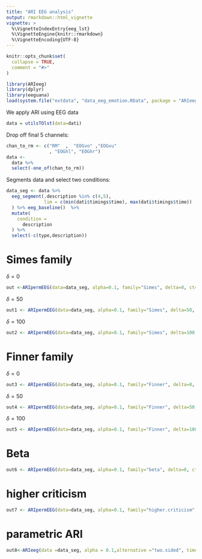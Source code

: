 ```yaml
---
title: "ARI EEG analysis"
output: rmarkdown::html_vignette
vignette: >
  %\VignetteIndexEntry{eeg_lst}
  %\VignetteEngine{knitr::rmarkdown}
  %\VignetteEncoding{UTF-8}
---
```


```r
knitr::opts_chunk$set(
  collapse = TRUE,
  comment = "#>"
)
```

```r
library(ARIeeg)
library(dplyr)
library(eeguana)
load(system.file("extdata", "data_eeg_emotion.RData", package = "ARIeeg"))
```

We apply ARI using EEG data

```r
data = utilsTOlst(data=dati)
```

Drop off final 5 channels: 

```r
chan_to_rm <- c("RM"  ,  "EOGvo" ,"EOGvu"
                , "EOGhl", "EOGhr")
data <- 
  data %>%
  select(-one_of(chan_to_rm))
```

Segments data and select two conditions:

```r
data_seg <- data %>%
  eeg_segment(.description %in% c(4,5),
              lim = c(min(dati$timings$time), max(dati$timings$time))
  ) %>% eeg_baseline()  %>%
  mutate(
    condition =
      description
  ) %>%
  select(-c(type,description))
```

# Simes family

$\delta = 0$

```r
out <-ARIpermEEG(data=data_seg, alpha=0.1, family="Simes", delta=0, ct=c(0,1), alternative = "two.sided", timeS = c(100:500), dist = 53, formula = signal ~ condition + Error(.subj/(condition)), variable = c(".subj", "condition"), B = 5000, eff = "condition")
```

$\delta = 50$

```r
out1 <- ARIpermEEG(data=data_seg, alpha=0.1, family="Simes", delta=50, ct=c(0,1), alternative = "two.sided", timeS = c(100:500), dist = 53, formula = signal ~ condition + Error(.subj/(condition)), variable = c(".subj", "condition"), B = 5000, eff = "condition")
```

$\delta = 100$

```r
out2 <- ARIpermEEG(data=data_seg, alpha=0.1, family="Simes", delta=100, ct=c(0,1), alternative = "two.sided", timeS = c(100:500), dist = 53, formula = signal ~ condition + Error(.subj/(condition)), variable = c(".subj", "condition"), B = 5000, eff = "condition")
```

# Finner family

$\delta = 0$

```r
out3 <- ARIpermEEG(data=data_seg, alpha=0.1, family="Finner", delta=0, ct=c(0,1), alternative = "two.sided", timeS = c(100:500), dist = 53, formula = signal ~ condition + Error(.subj/(condition)), variable = c(".subj", "condition"), B = 5000, eff = "condition")
```

$\delta = 50$

```r
out4 <- ARIpermEEG(data=data_seg, alpha=0.1, family="Finner", delta=50, ct=c(0,1), alternative = "two.sided", timeS = c(100:500), dist = 53, formula = signal ~ condition + Error(.subj/(condition)), variable = c(".subj", "condition"), B = 5000, eff = "condition")
```

$\delta = 100$

```r
out5 <- ARIpermEEG(data=data_seg, alpha=0.1, family="Finner", delta=100, ct=c(0,1), alternative = "two.sided", timeS = c(100:500), dist = 53, formula = signal ~ condition + Error(.subj/(condition)), variable = c(".subj", "condition"), B = 5000, eff = "condition")
```

# Beta 

```r
out6 <- ARIpermEEG(data=data_seg, alpha=0.1, family="beta", delta=0, ct=c(0,1), alternative = "two.sided", timeS = c(100:500), dist = 53, formula = signal ~ condition + Error(.subj/(condition)), variable = c(".subj", "condition"), B = 5000, eff = "condition")
```

# higher criticism 

```r
out7 <- ARIpermEEG(data=data_seg, alpha=0.1, family="higher.criticism", delta=0, ct=c(0,1), alternative = "two.sided", timeS = c(100:500), dist = 53, formula = signal ~ condition + Error(.subj/(condition)), variable = c(".subj", "condition"), B = 5000, eff = "condition")
```

# parametric ARI

```r
out8<-ARIeeg(data =data_seg, alpha = 0.1,alternative ="two.sided", timeS = c(100:500),dist = 53,formula = signal ~ condition + Error(.subj/(condition)), variable = c(".subj", "condition"), B = 5000, eff = "condition")
  
```




